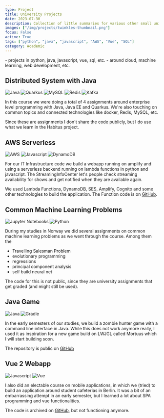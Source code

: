 ```yaml
---
type: Project
title: University Projects
date: 2023-07-30
description: Collection of little summaries for various other small university projects.
images: ["/img/projects/twinkles-thumbnail.png"]
focus: False
active: True
tags: ["python", "java", "javascript", "AWS", "Vue", "SQL"]
category: Academic
---
```


<Callout>
    - projects in python, java, javascript, vue, sql, etc.
    - around cloud, machine learning, web development, etc.
</Callout>

## Distributed System with Java

<ProjectTech>
    <img src="https://img.shields.io/badge/Java-ED8B00?style=for-the-badge&logo=openjdk&logoColor=white" alt="Java" className="rounded-sm" />
    <img src="https://img.shields.io/badge/Quarkus-469CDB?style=for-the-badge&logo=quarkus&logoColor=white" alt="Quarkus" className="rounded-sm"/>
    <img src="https://img.shields.io/badge/mysql-%2300f.svg?style=for-the-badge&logo=mysql&logoColor=white" alt="MySQL" className="rounded-sm"/>
    <img src="https://img.shields.io/badge/redis-%23DD0031.svg?style=for-the-badge&logo=redis&logoColor=white" alt="Redis" className="rounded-sm"/>
    <img src="https://img.shields.io/badge/Apache%20Kafka-000?style=for-the-badge&logo=apachekafka&logoColor=white" alt="Kafka" className="rounded-sm"/>
</ProjectTech>

In this course we were doing a total of 4 assignments around enterprise level programming with Java, Java EE and Quarkus. We're also touching on common topics and connected technologies like docker, Redis, MySQL, etc.

Since these are assignments I don't share the code publicly, but I do use what we learn in the Habitus project.

## AWS Serverless

<ProjectTech>
    <img src="https://img.shields.io/badge/AWS-%23FF9900.svg?style=for-the-badge&logo=amazon-aws&logoColor=white" alt="AWS" className="rounded-sm" />
    <img src="https://img.shields.io/badge/javascript-%23323330.svg?style=for-the-badge&logo=javascript&logoColor=%23F7DF1E" alt="Javascript" className="rounded-sm" />
    <img src="https://img.shields.io/badge/Amazon%20DynamoDB-4053D6?style=for-the-badge&logo=Amazon%20DynamoDB&logoColor=white" alt="DynamoDB" className="rounded-sm" />
</ProjectTech>

For our IT Infrastructure code we build a webapp running on amplify and using a serverless backend running on lambda functions in python and javascript. The StreamingInfoCenter let's people check streaming availability for shows and get notified when they are available again.

We used Lambda Functions, DynamoDB, SES, Amplify, Cognito and some other technologies to build the application. The Function code is on [GitHub](https://github.com/LennardZuendorf/StreamingInfoCenter-AWS).

## Common Machine Learning Problems

<ProjectTech>
    <img src="https://img.shields.io/badge/jupyter-%23FA0F00.svg?style=for-the-badge&logo=jupyter&logoColor=white" alt="Jupyter Notebooks" className="rounded-sm" />
    <img src="https://img.shields.io/badge/python-%2314354C.svg?style=for-the-badge&logo=python&logoColor=white" alt="Python" className="rounded-sm" />
</ProjectTech>

During my studies in Norway we did several assignments on common machine learning problems as we went through the course. Among them the

- Travelling Salesman Problem
- evolutionary programming
- regressions
- principal component analysis
- self build neural net

The code for this is not public, since they are university assignments that get graded (and might still be used).

## Java Game

<ProjectTech>
    <img src="https://img.shields.io/badge/Java-ED8B00?style=for-the-badge&logo=openjdk&logoColor=white" alt="Java" className="rounded-sm" />
    <img src="https://img.shields.io/badge/Gradle-02303A.svg?style=for-the-badge&logo=Gradle&logoColor=white" alt="Gradle" className="rounded-sm" />
</ProjectTech>

In the early semesters of our studies, we build a zombie hunter game with a command line interface in Java. While this does not work anymore really, I used it as inspiration for a new game build on LWJGL called Mortuus which I will start building soon.

The repository is public on [GitHub](https://github.com/LennardZuendorf/mortuus)

## Vue 2 Webapp

<ProjectTech>
    <img src="https://img.shields.io/badge/javascript-%23323330.svg?style=for-the-badge&logo=javascript&logoColor=%23F7DF1E" alt="Javascript" className="rounded-sm" />
    <img src="https://img.shields.io/badge/vuejs-%2335495e.svg?style=for-the-badge&logo=vuedotjs&logoColor=%234FC08D" alt="Vue" className="rounded-sm" />
</ProjectTech>

I also did an electable course on mobile applications, in which we (tried) to build an application around student cafeterias in Berlin. It was a bit of an embarrassing attempt in an early semester, but I learned a lot about SPA programming and vue functionalities.

The code is archived on [GitHub](https://github.com/LennardZuendorf/caupona), but not functioning anymore.
